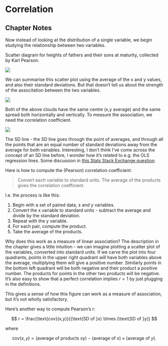 # Correlation  {#correlation}

## Chapter Notes

Now instead of looking at the distribution of a single variable, we begin studying the relationship between two variables.

Scatter diagram for heights of fathers and their sons at maturity, collected by Karl Pearson.

![](images\\Ch08Img01.png) 

We can summarise this scatter plot using the average of the x and y values, and also their standard deviations. But that doesn't tell us about the strength of the associtation between the two variables.

![](images\\Ch08Img02.png) 

Both of the above clouds have the same centre (x,y average) and the same spread both horizontally and vertically. To measure the association, we need the correlation coefficient.

![](images\\Ch08Img03.png) 

The SD line - the SD line goes through the point of averages, and through all the points that are an equal number of standard deviations away from the average for both variables. Interesting, I don't think I've come across the concept of an SD line before, I wonder how it's related to e.g. the OLS regression lines. Some discussion in [this Stats Stack Exchange question](https://stats.stackexchange.com/questions/446497/whats-the-added-value-of-sd-line-over-regression-line-when-examining-associatio). 

Here is how to compute the (Pearson) correlation coefficient:

> Convert each variable to standard units. The average of the products gives the correlation coefficient.

I.e. the process is like this:

1. Begin with a set of paired data, x and y variables.
2. Convert the x variable to standard units - subtract the average and divide by the standard deviation.
3. Repeat with the y variable.
4. For each pair, compute the product.
5. Take the average of the products.

Why does this work as a measure of linear association? The description in the chapter gives a little intuition - we can imagine plotting a scatter plot of the variables, converted into standard units. If we carve the plot into four quadrants, points in the upper right quadrant will have both variables above the average, multiplying them will give a positive number. Similarly points in the bottom left quadrant will be both negative and their product a positive number. The products for points in the other two products will be negative. It's also easy to show that a perfect correlation implies $r=1$ by just plugging in the definitions.

This gives a sense of how this figure can work as a measure of association, but it's not wholly satisfactory.

Here's another way to compute Pearson's r:

$$
 r = \frac{\text{cov}(x,y)}{(\text{SD of }x) \times (\text{SD of }y)}
$$

where

$$
\text{cov}(x,y) = (\text{average of products }xy) - (\text{average of }x) \times (\text{average of }y).
$$

